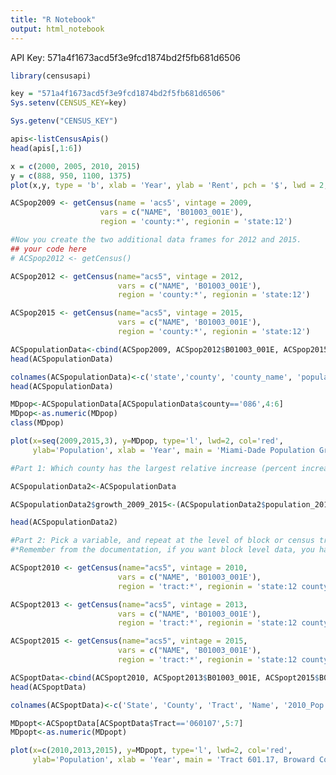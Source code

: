 ```yaml
---
title: "R Notebook"
output: html_notebook
---
```



API Key: 571a4f1673acd5f3e9fcd1874bd2f5fb681d6506
```r
library(censusapi)
```


```r
key = "571a4f1673acd5f3e9fcd1874bd2f5fb681d6506"
Sys.setenv(CENSUS_KEY=key)
```


```r
Sys.getenv("CENSUS_KEY")
```


```r
apis<-listCensusApis()
head(apis[,1:6])
```


```r
x = c(2000, 2005, 2010, 2015)
y = c(888, 950, 1100, 1375)
plot(x,y, type = 'b', xlab = 'Year', ylab = 'Rent', pch = '$', lwd = 2, cex = 2, col='blue', main='The Rent is Too Damn High!')
```


```r
ACSpop2009 <- getCensus(name = 'acs5', vintage = 2009,
                    vars = c("NAME", 'B01003_001E'),
                    region = 'county:*', regionin = 'state:12')
```


```r
#Now you create the two additional data frames for 2012 and 2015.
## your code here
# ACSpop2012 <- getCensus()

ACSpop2012 <- getCensus(name="acs5", vintage = 2012,
                        vars = c("NAME", 'B01003_001E'),
                        region = 'county:*', regionin = 'state:12')

ACSpop2015 <- getCensus(name="acs5", vintage = 2015,
                        vars = c("NAME", 'B01003_001E'),
                        region = 'county:*', regionin = 'state:12')
```



```r
ACSpopulationData<-cbind(ACSpop2009, ACSpop2012$B01003_001E, ACSpop2015$B01003_001E) #adding just the population column from second,third arg
head(ACSpopulationData)
```


```r
colnames(ACSpopulationData)<-c('state','county', 'county_name', 'population_2009', 'population_2012', 'population_2015')
head(ACSpopulationData)
```


```r
MDpop<-ACSpopulationData[ACSpopulationData$county=='086',4:6]
MDpop<-as.numeric(MDpop)
class(MDpop)
```


```r
plot(x=seq(2009,2015,3), y=MDpop, type='l', lwd=2, col='red',
     ylab='Population', xlab = 'Year', main = 'Miami-Dade Population Growth')
```


```r
#Part 1: Which county has the largest relative increase (percent increase) in population from 2009 to 2015? Hint: create a new column!

ACSpopulationData2<-ACSpopulationData

ACSpopulationData2$growth_2009_2015<-(ACSpopulationData2$population_2015/ACSpopulationData2$population_2009)

head(ACSpopulationData2)

```


```r
#Part 2: Pick a variable, and repeat at the level of block or census tract for one county. Create a graph like the simple one above showing the change over time in your neighborhood of some variable you find interesting.
#*Remember from the documentation, if you want block level data, you have to specify a tract!

ACSpopt2010 <- getCensus(name="acs5", vintage = 2010,
                        vars = c("NAME", 'B01003_001E'),
                        region = 'tract:*', regionin = 'state:12 county:011')

ACSpopt2013 <- getCensus(name="acs5", vintage = 2013,
                        vars = c("NAME", 'B01003_001E'),
                        region = 'tract:*', regionin = 'state:12 county:011')

ACSpopt2015 <- getCensus(name="acs5", vintage = 2015,
                        vars = c("NAME", 'B01003_001E'),
                        region = 'tract:*', regionin = 'state:12 county:011')
```



```r
ACSpoptData<-cbind(ACSpopt2010, ACSpopt2013$B01003_001E, ACSpopt2015$B01003_001E)
head(ACSpoptData)

colnames(ACSpoptData)<-c('State', 'County', 'Tract', 'Name', '2010_Pop', '2013_Pop', '2015_Pop')
```


```r
MDpopt<-ACSpoptData[ACSpoptData$Tract=='060107',5:7]
MDpopt<-as.numeric(MDpopt)

```


```r
plot(x=c(2010,2013,2015), y=MDpopt, type='l', lwd=2, col='red',
     ylab='Population', xlab = 'Year', main = 'Tract 601.17, Broward County, Florida Population')
```



